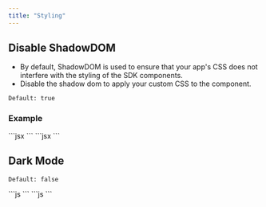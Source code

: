 ```yaml
---
title: "Styling"
---
```


## Disable ShadowDOM
- By default, ShadowDOM is used to ensure that your app's CSS does not interfere with the styling of the SDK components.
- Disable the shadow dom to apply your custom CSS to the component.

`Default: true`

### Example

<Tabs>

<Tab title="React / Next.js">
```jsx
<VeltNotificationsTool shadowDom={false} panelShadowDom={false} />
```

</Tab>

<Tab title="HTML / Other Frameworks">
```jsx
<velt-notifications-tool shadow-dom="false" panel-shadow-dom="false"></velt-notifications-tool>
```

</Tab>

</Tabs>


## Dark Mode

`Default: false`

<Tabs>

<Tab title="React / Next.js">
```js
<VeltNotificationsTool darkMode={true} />
```
</Tab>

<Tab title="HTML / Other Frameworks">
```js
<velt-notifications-tool dark-mode="true"></velt-notifications-tool>
```
</Tab>

</Tabs>